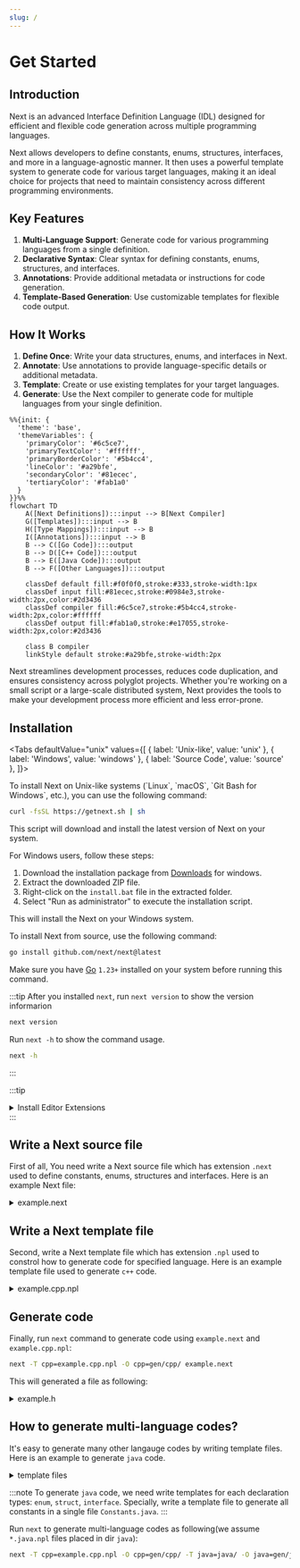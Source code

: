 ```yaml
---
slug: /
---
```



# Get Started

## Introduction

Next is an advanced Interface Definition Language (IDL) designed for efficient and flexible code generation across multiple programming languages.

Next allows developers to define constants, enums, structures, interfaces, and more in a language-agnostic manner. It then uses a powerful template system to generate code for various target languages, making it an ideal choice for projects that need to maintain consistency across different programming environments.

## Key Features

1. **Multi-Language Support**: Generate code for various programming languages from a single definition.
2. **Declarative Syntax**: Clear syntax for defining constants, enums, structures, and interfaces.
3. **Annotations**: Provide additional metadata or instructions for code generation.
4. **Template-Based Generation**: Use customizable templates for flexible code output.

## How It Works

1. **Define Once**: Write your data structures, enums, and interfaces in Next.
2. **Annotate**: Use annotations to provide language-specific details or additional metadata.
3. **Template**: Create or use existing templates for your target languages.
4. **Generate**: Use the Next compiler to generate code for multiple languages from your single definition.

```mermaid
%%{init: {
  'theme': 'base',
  'themeVariables': {
    'primaryColor': '#6c5ce7',
    'primaryTextColor': '#ffffff',
    'primaryBorderColor': '#5b4cc4',
    'lineColor': '#a29bfe',
    'secondaryColor': '#81ecec',
    'tertiaryColor': '#fab1a0'
  }
}}%%
flowchart TD
    A([Next Definitions]):::input --> B[Next Compiler]
    G([Templates]):::input --> B
    H([Type Mappings]):::input --> B
    I([Annotations]):::input --> B
    B --> C([Go Code]):::output
    B --> D([C++ Code]):::output
    B --> E([Java Code]):::output
    B --> F([Other Languages]):::output

    classDef default fill:#f0f0f0,stroke:#333,stroke-width:1px
    classDef input fill:#81ecec,stroke:#0984e3,stroke-width:2px,color:#2d3436
    classDef compiler fill:#6c5ce7,stroke:#5b4cc4,stroke-width:2px,color:#ffffff
    classDef output fill:#fab1a0,stroke:#e17055,stroke-width:2px,color:#2d3436
    
    class B compiler
    linkStyle default stroke:#a29bfe,stroke-width:2px
```

Next streamlines development processes, reduces code duplication, and ensures consistency across polyglot projects. Whether you're working on a small script or a large-scale distributed system, Next provides the tools to make your development process more efficient and less error-prone.

## Installation

<Tabs
  defaultValue="unix"
  values={[
    { label: 'Unix-like', value: 'unix' },
    { label: 'Windows', value: 'windows' },
    { label: 'Source Code', value: 'source' },
  ]}>

  <TabItem value="unix">
  To install Next on Unix-like systems (`Linux`, `macOS`, `Git Bash for Windows`, etc.), you can use the following command:

  ```sh
  curl -fsSL https://getnext.sh | sh
  ```

  This script will download and install the latest version of Next on your system.
  </TabItem>

  <TabItem value="windows">
  For Windows users, follow these steps:

  1. Download the installation package from [Downloads](/docs/downloads) for windows.
  2. Extract the downloaded ZIP file.
  3. Right-click on the `install.bat` file in the extracted folder.
  4. Select "Run as administrator" to execute the installation script.

  This will install the Next on your Windows system.
  </TabItem>

  <TabItem value="source">
  To install Next from source, use the following command:

  ```sh
  go install github.com/next/next@latest
  ```

  Make sure you have [Go](https://go.dev) `1.23+` installed on your system before running this command.
  </TabItem>
</Tabs>

:::tip
After you installed `next`, run `next version` to show the version informarion

```sh
next version
```

Run `next -h` to show the command usage.

```sh
next -h
```
:::

:::tip
<details>
<summary>Install Editor Extensions</summary>

<Tabs
  defaultValue="vscode"
  values={[
    { label: 'VSCode', value: 'vscode' },
  ]}>
  <TabItem value="vscode">
  Install Visual Studio Code Extension for Next from [marketplace](https://marketplace.visualstudio.com/items?itemName=nextlangorg.nextlang)

  This extension provides syntax highlighting, and other helpful features for Next development in Visual Studio Code. You can install it directly from the provided link or search for `next lang` in the Visual Studio Code Extensions marketplace.
  </TabItem>
</Tabs>
</details>
:::

## Write a Next source file

First of all, You need write a Next source file which has extension `.next` used to define constants, enums, structures and interfaces. Here is an example Next file:

<details>
<summary>example.next</summary>

```next
@next(
    go_package="github.com/next/next/testdata/gen/go/demo",
    cpp_package="demo",
    c_package="DEMO_",
    java_package="com.example.demo",
    csharp_package="Demo",
)
package demo;

const Version = "1.0.0"; // String constant
const MaxRetries = 3; // Integer constant
const Timeout = MaxRetries * 1000.0; // Float constant expression

// Color represents different color options
// Values: Red (1), Green (2), Blue (4), Yellow (8)
@next(type=int8)
enum Color {
    Red = 1 << iota;
    Green;
    Blue;
    Yellow;
}

// MathConstants represents mathematical constants
enum MathConstants {
    Pi = 3.14159265358979323846;
    E = 2.71828182845904523536;
}

// User represents a user in the system
struct User {
    int64 id;
    string username;
    vector<string> tags;
    map<string, int> scores;
    array<float64, 3> coordinates;
    Color favoriteColor;
    @deprecated string email;
    any extra;
}

// uint64 represents a 64-bit unsigned integer.
// - In Go, it is aliased as uint64
// - In C++, it is aliased as uint64_t
// - In Java, it is aliased as long
// - In Rust, it is aliased as u64
// - In C#, it is aliased as ulong
// - In Protobuf, it is represented as uint64
// - In other languages, it is represented as a struct with low and high 32-bit integers.
@next(
    go_alias="uint64",
    cpp_alias="uint64_t",
    java_alias="long",
    rust_alias="u64",
    csharp_alias="ulong",
    protobuf_alias="uint64",
)
struct uint64 {
    int32 low;
    int32 high;
}

// uint128 represents a 128-bit unsigned integer.
// - In rust, it is aliased as u128
// - In other languages, it is represented as a struct with low and high 64-bit integers.
@next(rust_alias="u128")
struct uint128 {
    uint64 low;
    uint64 high;
}

// Contract represents a smart contract
struct Contract {
    uint128 address;
    any data;
}

// OperatingSystem represents different operating systems
enum OperatingSystem {
    Windows = "windows";
    Linux = "linux";
    MacOS = "macos";
    Android = "android";
    IOS = "ios";
}

// LoginRequest represents a login request message (type 101)
// @message annotation is a custom annotation that generates message types.
@message(type=101, req)
struct LoginRequest {
    string username;
    string password;
    // @optional annotation is a custom annotation that marks a field as optional.
    @optional string device;
    @next(available="!protobuf")
    @optional(default=OperatingSystem.IOS) OperatingSystem os;

    // @optional is not supported for array, vector, and map fields:
    //
    // Bad example:
    //  @optional array<float64, 3> coordinates;
    //  @optional vector<string> tags;
    //  @optional map<string, int> scores;

    @next(proto_type="fixed64")
    int64 timestamp;
}

// LoginResponse represents a login response message (type 102)
@message(type=102)
struct LoginResponse {
    string token;
    User user;
}

// Reader provides reading functionality
interface Reader {
    // Read reads data into the buffer
    //
    // @next(error) applies to the method:
    // - For Go: The method may return an error
    // - For C++/Java: The method throws an exception
    //
    // @next(mut) applies to the method:
    // - For C++: The method is non-const
    // - For other languages: This annotation may not have a direct effect
    //
    // @next(mut) applies to the parameter buffer:
    // - For C++: The parameter is non-const, allowing modification
    // - For other languages: This annotation may not have a direct effect, 
    //   but indicates that the buffer content may be modified
    @next(error, mut)
    Read(@next(mut) bytes buffer) int;
}

@next(
    available="go|java",
    go_alias="net/http.Handler",
    java_alias="java.util.function.Function<com.sun.net.httpserver.HttpExchange, String>",
)
interface HTTPHandler {}

@next(available="go|java")
interface HTTPServer {
    // @next(error) indicates that the method may return an error:
    // - For Go: The method returns (LoginResponse, error)
    // - For C++/Java: The method throws an exception
    @next(error)
    Handle(string path, HTTPHandler handler);
}

// HTTPClient provides HTTP request functionality
interface HTTPClient {
    // Available for all languages
    Request(string url, string method, string body) string;

    // Available for Go and Java
    @next(error, available="!go & !java")
    Get(string url) string;

    // Available for C++
    @next(error, available="cpp")
    Post(string url, string body) string;
}
```
</details>

## Write a Next template file

Second, write a Next template file which has extension `.npl` used to constrol how to generate code for specified language. Here is an example template file used to generate `c++` code.

<details>
<summary>example.cpp.npl</summary>

```npl
{{/* Define metadata for entrypoint template file */}}
{{- define "meta/this"}}file{{end -}}
{{- define "meta/path"}}{{this.Package.Name}}/{{this.Name}}.next.h{{end -}}

{{- /* Overrides "next/cpp/import" */ -}}
{{- define "cpp/import" -}}
#include "../{{.File.Package.Name}}/{{.File.Name}}.next.h"
{{- end -}}

{{- /* Overrides "next/cpp/struct.fields": add method 'message_type' for each message after fields */ -}}
{{- define "cpp/struct.fields" -}}
{{- super .}}
{{- with .Decl.Annotations.message.type}}

    static int message_type() { return {{.}}; }
{{- end}}
{{- end -}}

{{head}}

{{next this}}
```
</details>

## Generate code

Finally, run `next` command to generate code using `example.next` and `example.cpp.npl`:

```sh
next -T cpp=example.cpp.npl -O cpp=gen/cpp/ example.next
```

This will generated a file as following:

<details>
<summary>example.h</summary>

```cpp
// Code generated by "next v0.0.3"; DO NOT EDIT.

#pragma once

#include <any>
#include <array>
#include <cstdint>
#include <map>
#include <string>
#include <unordered_map>
#include <vector>

namespace demo {

// Enums forward declarations
enum class Color;
/* enum */ class MathConstants;
/* enum */ class OperatingSystem;

// Classes forward declarations
class User;
class Uint128;
class Contract;
class LoginRequest;
class LoginResponse;

static constexpr auto Version = "1.0.0"; // String constant
static constexpr auto MaxRetries = 3; // Integer constant
static constexpr auto Timeout = 3000; // Float constant expression

// Color represents different color options
// Values: Red (1), Green (2), Blue (4), Yellow (8)
enum class Color : int8_t {
    Red = 1,
    Green = 2,
    Blue = 4,
    Yellow = 8,
};

/* enum */ class MathConstants {
private:
    double value;

public:
    static inline constexpr double Pi = 3.14159265358979323846;
    static inline constexpr double E = 2.71828182845904523536;

    MathConstants(const double& v) : value(v) {}

    bool operator==(const MathConstants& other) const {
        return value == other.value;
    }

    operator double() const {
        return value;
    }
};

/* enum */ class OperatingSystem {
private:
    std::string value;

public:
    static inline const std::string Windows = "windows";
    static inline const std::string Linux = "linux";
    static inline const std::string MacOS = "macos";
    static inline const std::string Android = "android";
    static inline const std::string IOS = "ios";

    OperatingSystem(const std::string& v) : value(v) {}

    bool operator==(const OperatingSystem& other) const {
        return value == other.value;
    }

    operator std::string() const {
        return value;
    }
};

// User represents a user in the system
class User {
public:
    User() = default;
    ~User() = default;
    
    int64_t id;
    std::string username;
    std::vector<std::string> tags;
    std::unordered_map<std::string,int> scores;
    std::array<double,3> coordinates;
    Color favoriteColor;
    std::string email;
    std::any extra;
};

// uint128 represents a 128-bit unsigned integer.
// - In rust, it is aliased as u128
// - In other languages, it is represented as a struct with low and high 64-bit integers.
class Uint128 {
public:
    Uint128() = default;
    ~Uint128() = default;
    
    uint64_t low;
    uint64_t high;
};

// Contract represents a smart contract
class Contract {
public:
    Contract() = default;
    ~Contract() = default;
    
    Uint128 address;
    std::any data;
};

// LoginRequest represents a login request message (type 101)
// @message annotation is a custom annotation that generates message types.
class LoginRequest {
public:
    LoginRequest() = default;
    ~LoginRequest() = default;
    
    std::string username;
    std::string password;
    // @optional annotation is a custom annotation that marks a field as optional.
    std::string device;
    OperatingSystem os;
    int64_t timestamp;

    static int message_type() { return 101; }
};

// LoginResponse represents a login response message (type 102)
class LoginResponse {
public:
    LoginResponse() = default;
    ~LoginResponse() = default;
    
    std::string token;
    User user;

    static int message_type() { return 102; }
};

// Reader provides reading functionality
class Reader {
public:
    virtual ~Reader() = default;
    
    // Read reads data into the buffer
    // 
    // @next(error) applies to the method:
    // - For Go: The method may return an error
    // - For C++/Java: The method throws an exception
    // 
    // @next(mut) applies to the method:
    // - For C++: The method is non-const
    // - For other languages: This annotation may not have a direct effect
    // 
    // @next(mut) applies to the parameter buffer:
    // - For C++: The parameter is non-const, allowing modification
    // - For other languages: This annotation may not have a direct effect,
    //   but indicates that the buffer content may be modified
    virtual int read(std::vector<unsigned char>& buffer) = 0;
};

// HTTPClient provides HTTP request functionality
class HTTPClient {
public:
    virtual ~HTTPClient() = default;
    
    // Available for all languages
    virtual std::string request(const std::string& url, const std::string& method, const std::string& body) const = 0;
    // Available for C++
    virtual std::string post(const std::string& url, const std::string& body) const = 0;
};

} // namespace demo
```
</details>


## How to generate multi-language codes?

It's easy to generate many other langauge codes by writing template files. Here is an example to generate `java` code.

<details>
<summary>template files</summary>

<Tabs
  defaultValue="constants"
  values={[
    { label: 'constants.java.npl', value: 'constants' },
    { label: 'enum.java.npl', value: 'enum' },
    { label: 'struct.java.npl', value: 'struct' },
    { label: 'interface.java.npl', value: 'interface' },
  ]}>

  <TabItem value="constants">
  This template file used to generated all constants in a file `Constants.java` which define a `Constants` class to holds all constants.
  ```npl
  {{- define "meta/this"}}file{{end -}}
  {{- define "meta/class"}}Constants{{end -}}
  {{- define "meta/path"}}{{render "package:name" this.Package | replace "." "/"}}/{{meta.class}}.java{{end -}}
  {{- define "meta/skip"}}{{eq 0 (len this.Decls.Consts.List)}}{{end -}}
  
  {{- define "java/file" -}}
  package {{render "package:name" .Package}};
  
  public class {{meta.class}} {
  {{- next .Decls.Consts}}
  }
  {{- end -}}
  
  {{head}}
  
  {{next this}}
  ```

  Example output:
  ```java
  // Code generated by "next v0.0.3"; DO NOT EDIT.
  
  package com.example.demo;
  
  public class Constants {
      public static final String VERSION = "1.0.0"; // String constant
      public static final long MAXRETRIES = 3l; // Integer constant
      public static final long TIMEOUT = 3000l; // Float constant expression
  }
  ```
  </TabItem>

  <TabItem value="enum">
  ```npl
  {{- define "meta/this"}}enum{{end -}}
  {{- define "meta/path"}}{{render "package:name" this.Package | replace "." "/"}}/{{next this.Type}}.java{{end -}}
  
  {{- define "java/enum" -}}
  package {{render "package:name" .Package}};
  
  {{super .}}
  {{- end -}}
  
  {{head}}
  
  {{next this}}
  ```

  Example output:
  ```java
  // Code generated by "next v0.0.3"; DO NOT EDIT.
  
  package com.example.demo;
  
  /**
   * Color represents different color options
   * Values: Red (1), Green (2), Blue (4), Yellow (8)
   */
  public enum Color {
      Red((byte) 1),
      Green((byte) 2),
      Blue((byte) 4),
      Yellow((byte) 8);
  
      private final byte value;
  
      Color(byte value) {
          this.value = value;
      }
  
      public byte getValue() {
          return value;
      }
  }
  ```
  </TabItem>

  <TabItem value="struct">
  ```npl
  {{- define "meta/this"}}struct{{end -}}
  {{- define "meta/path"}}{{render "package:name" this.Package | replace "." "/"}}/{{next this.Type}}.java{{end -}}
  
  {{- /* Overrides "next/java/struct": add package and imports before struct */ -}}
  {{- define "java/struct" -}}
  package {{render "package:name" .Package}};
  
  {{next .File.Imports}}
  {{super .}}
  {{- end -}}
  
  {{- /* Overrides "next/java/struct.fields": add method 'MessageType' for each message after fields */ -}}
  {{- define "java/struct.fields" -}}
  {{- super .}}
  {{- with .Decl.Annotations.message.type}}
  
      public static int MessageType() { return {{.}}; }
  {{- end}}
  {{- end -}}
  
  {{head}}
  
  {{next this}}
  ```

  Example output:

  ```java
  // Code generated by "next v0.0.3"; DO NOT EDIT.
  
  package com.example.demo;
  
  import java.util.List;
  import java.util.Map;
  import java.util.Arrays;
  
  /**
   * Contract represents a smart contract
   */
  public class Contract {
      private Uint128 address;
  
      public Uint128 getAddress() {
          return address;
      }
  
      public void setAddress(Uint128 address) {
          this.address = address;
      }
  
      private Object data;
  
      public Object getData() {
          return data;
      }
  
      public void setData(Object data) {
          this.data = data;
      }
  
      public Contract() {}
  }
  ```
  </TabItem>

  <TabItem value="interface">
  ```npl
  {{- define "meta/this"}}interface{{end -}}
  {{- define "meta/path"}}{{render "package:name" this.Package | replace "." "/"}}/{{next this.Type}}.java{{end -}}
  
  {{- /* Overrides "next/java/interface": add package and imports before interface */ -}}
  {{- define "java/interface" -}}
  package {{render "package:name" .Package}};
  
  {{next .File.Imports}}
  {{super .}}
  {{- end -}}
  
  {{head}}
  
  {{next this}}
  ```

  Example output:
  ```java
  // Code generated by "next v0.0.3"; DO NOT EDIT.
  
  package com.example.demo;
  
  import java.util.List;
  import java.util.Map;
  import java.util.Arrays;
  
  /**
   * Reader provides reading functionality
   */
  interface Reader {
      /**
       * Read reads data into the buffer
       * 
       * @next(error) applies to the method:
       * - For Go: The method may return an error
       * - For C++/Java: The method throws an exception
       * 
       * @next(mut) applies to the method:
       * - For C++: The method is non-const
       * - For other languages: This annotation may not have a direct effect
       * 
       * @next(mut) applies to the parameter buffer:
       * - For C++: The parameter is non-const, allowing modification
       * - For other languages: This annotation may not have a direct effect,
       *   but indicates that the buffer content may be modified
       */
      int Read(byte[] buffer) throws Exception;
  }
  ```
  </TabItem>
</Tabs>
</details>

:::note
To generate `java` code, we need write templates for each declaration types: `enum`, `struct`, `interface`. Specially, write a template file to generate all constants in a single file `Constants.java`.
:::

Run `next` to generate multi-language codes as following(we assume `*.java.npl` files placed in dir `java`):

```sh
next -T cpp=example.cpp.npl -O cpp=gen/cpp/ -T java=java/ -O java=gen/java/ example.next
```